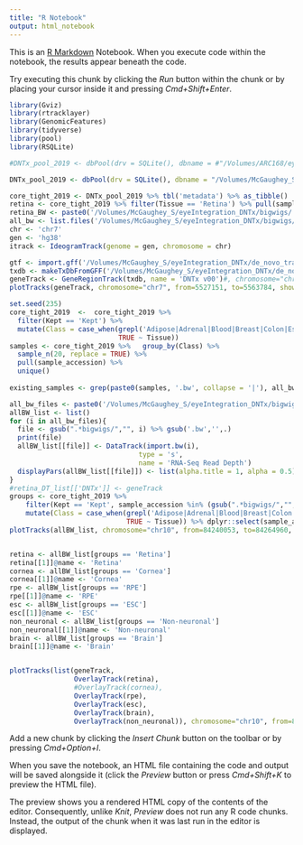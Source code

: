 ```yaml
---
title: "R Notebook"
output: html_notebook
---
```


This is an [R Markdown](http://rmarkdown.rstudio.com) Notebook. When you execute code within the notebook, the results appear beneath the code. 

Try executing this chunk by clicking the *Run* button within the chunk or by placing your cursor inside it and pressing *Cmd+Shift+Enter*. 

```r
library(Gviz)
library(rtracklayer)
library(GenomicFeatures)
library(tidyverse)
library(pool)
library(RSQLite)

#DNTx_pool_2019 <- dbPool(drv = SQLite(), dbname = #"/Volumes/ARC168/eyeIntegration_app/www/2019/DNTx_EiaD_human_expression_2019_00.sqlite", idleTimeout = 3600000)

DNTx_pool_2019 <- dbPool(drv = SQLite(), dbname = "/Volumes/McGaughey_S/eyeIntegration_app/www/2019/EiaD_human_expression_2019_03.sqlite", idleTimeout = 3600000)

core_tight_2019 <- DNTx_pool_2019 %>% tbl('metadata') %>% as_tibble()
retina <- core_tight_2019 %>% filter(Tissue == 'Retina') %>% pull(sample_accession)
retina_BW <- paste0('/Volumes/McGaughey_S/eyeIntegration_DNTx/bigwigs/', retina, '.bw')
all_bw <- list.files('/Volumes/McGaughey_S/eyeIntegration_DNTx/bigwigs/', pattern = '*bw')
chr <- 'chr7'
gen <- 'hg38'
itrack <- IdeogramTrack(genome = gen, chromosome = chr)

gtf <- import.gff('/Volumes/McGaughey_S/eyeIntegration_DNTx/de_novo_transcriptome_processed.gtf.gz', format = 'gtf')
txdb <- makeTxDbFromGFF('/Volumes/McGaughey_S/eyeIntegration_DNTx/de_novo_transcriptome_processed.gtf.gz', format = 'gtf')
geneTrack <- GeneRegionTrack(txdb, name = 'DNTx v00')#, chromosome="chr7", from=5527151, to=5563784, name = 'DNTx')
plotTracks(geneTrack, chromosome="chr7", from=5527151, to=5563784, showId=TRUE)

set.seed(235)
core_tight_2019  <-  core_tight_2019 %>% 
  filter(Kept == 'Kept') %>% 
  mutate(Class = case_when(grepl('Adipose|Adrenal|Blood|Breast|Colon|Esopha|Heart|Kidney|Liver|Lung|Muscle|Nerve|Pancre|Pitui|Salivar|Skin|Small|Spleen|Stomach|Thyroid', Tissue) ~ 'Non-neuronal', 
                           TRUE ~ Tissue)) 
samples <- core_tight_2019 %>%   group_by(Class) %>% 
  sample_n(20, replace = TRUE) %>% 
  pull(sample_accession) %>% 
  unique()
                                                                 
existing_samples <- grep(paste0(samples, '.bw', collapse = '|'), all_bw, value = T) %>% unique()

all_bw_files <- paste0('/Volumes/McGaughey_S/eyeIntegration_DNTx/bigwigs/',existing_samples)
allBW_list <- list()
for (i in all_bw_files){
  file <- gsub(".*bigwigs/","", i) %>% gsub('.bw','',.) 
  print(file)
  allBW_list[[file]] <- DataTrack(import.bw(i),
                                type = 's',
                                name = 'RNA-Seq Read Depth')
  displayPars(allBW_list[[file]]) <- list(alpha.title = 1, alpha = 0.5)
}
#retina_DT_list[['DNTx']] <- geneTrack
groups <- core_tight_2019 %>% 
    filter(Kept == 'Kept', sample_accession %in% (gsub(".*bigwigs/","", existing_samples) %>% gsub('.bw','',.))) %>% 
    mutate(Class = case_when(grepl('Adipose|Adrenal|Blood|Breast|Colon|Esopha|Heart|Kidney|Liver|Lung|Muscle|Nerve|Pancre|Pitui|Salivar|Skin|Small|Spleen|Stomach|Thyroid', Tissue) ~ 'Non-neuronal', 
                             TRUE ~ Tissue)) %>% dplyr::select(sample_accession, Class) %>% unique() %>% pull(Class)
plotTracks(allBW_list, chromosome="chr10", from=84240053, to=84264960, showId=TRUE)


retina <- allBW_list[groups == 'Retina']
retina[[1]]@name <- 'Retina'
cornea <- allBW_list[groups == 'Cornea']
cornea[[1]]@name <- 'Cornea'
rpe <- allBW_list[groups == 'RPE']
rpe[[1]]@name <- 'RPE'
esc <- allBW_list[groups == 'ESC']
esc[[1]]@name <- 'ESC'
non_neuronal <- allBW_list[groups == 'Non-neuronal']
non_neuronal[[1]]@name <- 'Non-neuronal'
brain <- allBW_list[groups == 'Brain']
brain[[1]]@name <- 'Brain'


plotTracks(list(geneTrack, 
                OverlayTrack(retina), 
                #OverlayTrack(cornea), 
                OverlayTrack(rpe),
                OverlayTrack(esc),
                OverlayTrack(brain),
                OverlayTrack(non_neuronal)), chromosome="chr10", from=84240053, to=84265960, showId=TRUE)
```

Add a new chunk by clicking the *Insert Chunk* button on the toolbar or by pressing *Cmd+Option+I*.

When you save the notebook, an HTML file containing the code and output will be saved alongside it (click the *Preview* button or press *Cmd+Shift+K* to preview the HTML file). 

The preview shows you a rendered HTML copy of the contents of the editor. Consequently, unlike *Knit*, *Preview* does not run any R code chunks. Instead, the output of the chunk when it was last run in the editor is displayed.

